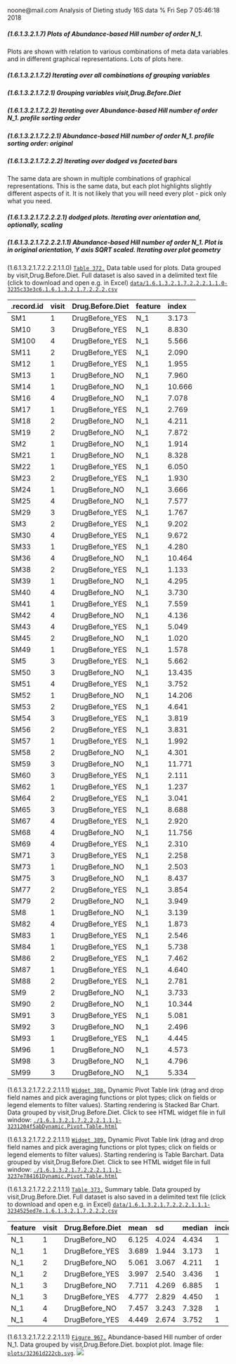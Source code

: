 noone@mail.com
Analysis of Dieting study 16S data
% Fri Sep  7 05:46:18 2018



##### \(1.6.1.3.2.1.7\) Plots of Abundance-based Hill number of order N_1.



Plots are shown with relation to various combinations of meta 
                   data variables and in different graphical representations. Lots of plots here.



##### \(1.6.1.3.2.1.7.2\) Iterating over all combinations of grouping variables




##### \(1.6.1.3.2.1.7.2.1\) Grouping variables visit,Drug.Before.Diet




##### \(1.6.1.3.2.1.7.2.2\) Iterating over Abundance-based Hill number of order N_1. profile sorting order




##### \(1.6.1.3.2.1.7.2.2.1\) Abundance-based Hill number of order N_1. profile sorting order: original




##### \(1.6.1.3.2.1.7.2.2.2\) Iterating over dodged vs faceted bars



The same data are shown in multiple combinations of graphical representations. 
                         This is the same data, but each plot highlights slightly different aspects of it.
                         It is not likely that you will need every plot - pick only what you need.



##### \(1.6.1.3.2.1.7.2.2.2.1\) dodged plots. Iterating over orientation and, optionally, scaling




##### \(1.6.1.3.2.1.7.2.2.2.1.1\) Abundance-based Hill number of order N_1. Plot is in original orientation, Y axis SQRT scaled. Iterating over plot geometry



\(1.6.1.3.2.1.7.2.2.2.1.1.0\) <a name="table.372"></a>[`Table 372.`](#table.372) Data table used for plots. Data grouped by visit,Drug.Before.Diet. Full dataset is also saved in a delimited text file (click to download and open e.g. in Excel) [`data/1.6.1.3.2.1.7.2.2.2.1.1.0-3235c33e3c6.1.6.1.3.2.1.7.2.2.2.csv`](data/1.6.1.3.2.1.7.2.2.2.1.1.0-3235c33e3c6.1.6.1.3.2.1.7.2.2.2.csv)




| .record.id | visit | Drug.Before.Diet | feature | index  |
|:-----------|:------|:-----------------|:--------|:-------|
| SM1        | 1     | DrugBefore\_YES  | N\_1    | 3.173  |
| SM10       | 3     | DrugBefore\_YES  | N\_1    | 8.830  |
| SM100      | 4     | DrugBefore\_YES  | N\_1    | 5.566  |
| SM11       | 2     | DrugBefore\_YES  | N\_1    | 2.090  |
| SM12       | 1     | DrugBefore\_YES  | N\_1    | 1.955  |
| SM13       | 1     | DrugBefore\_NO   | N\_1    | 7.960  |
| SM14       | 1     | DrugBefore\_NO   | N\_1    | 10.666 |
| SM16       | 4     | DrugBefore\_NO   | N\_1    | 7.078  |
| SM17       | 1     | DrugBefore\_YES  | N\_1    | 2.769  |
| SM18       | 2     | DrugBefore\_NO   | N\_1    | 4.211  |
| SM19       | 2     | DrugBefore\_NO   | N\_1    | 7.872  |
| SM2        | 1     | DrugBefore\_NO   | N\_1    | 1.914  |
| SM21       | 1     | DrugBefore\_NO   | N\_1    | 8.328  |
| SM22       | 1     | DrugBefore\_YES  | N\_1    | 6.050  |
| SM23       | 2     | DrugBefore\_YES  | N\_1    | 1.930  |
| SM24       | 1     | DrugBefore\_NO   | N\_1    | 3.666  |
| SM25       | 4     | DrugBefore\_NO   | N\_1    | 7.577  |
| SM29       | 3     | DrugBefore\_YES  | N\_1    | 1.767  |
| SM3        | 2     | DrugBefore\_YES  | N\_1    | 9.202  |
| SM30       | 4     | DrugBefore\_YES  | N\_1    | 9.672  |
| SM33       | 1     | DrugBefore\_YES  | N\_1    | 4.280  |
| SM36       | 4     | DrugBefore\_NO   | N\_1    | 10.464 |
| SM38       | 2     | DrugBefore\_YES  | N\_1    | 1.133  |
| SM39       | 1     | DrugBefore\_NO   | N\_1    | 4.295  |
| SM40       | 4     | DrugBefore\_NO   | N\_1    | 3.730  |
| SM41       | 1     | DrugBefore\_YES  | N\_1    | 7.559  |
| SM42       | 4     | DrugBefore\_NO   | N\_1    | 4.136  |
| SM43       | 4     | DrugBefore\_YES  | N\_1    | 5.049  |
| SM45       | 2     | DrugBefore\_NO   | N\_1    | 1.020  |
| SM49       | 1     | DrugBefore\_YES  | N\_1    | 1.578  |
| SM5        | 3     | DrugBefore\_YES  | N\_1    | 5.662  |
| SM50       | 3     | DrugBefore\_NO   | N\_1    | 13.435 |
| SM51       | 4     | DrugBefore\_YES  | N\_1    | 3.752  |
| SM52       | 1     | DrugBefore\_NO   | N\_1    | 14.206 |
| SM53       | 2     | DrugBefore\_YES  | N\_1    | 4.641  |
| SM54       | 3     | DrugBefore\_YES  | N\_1    | 3.819  |
| SM56       | 2     | DrugBefore\_YES  | N\_1    | 3.831  |
| SM57       | 1     | DrugBefore\_YES  | N\_1    | 1.992  |
| SM58       | 2     | DrugBefore\_NO   | N\_1    | 4.301  |
| SM59       | 3     | DrugBefore\_NO   | N\_1    | 11.771 |
| SM60       | 3     | DrugBefore\_YES  | N\_1    | 2.111  |
| SM62       | 1     | DrugBefore\_YES  | N\_1    | 1.237  |
| SM64       | 2     | DrugBefore\_YES  | N\_1    | 3.041  |
| SM65       | 3     | DrugBefore\_YES  | N\_1    | 8.688  |
| SM67       | 4     | DrugBefore\_YES  | N\_1    | 2.920  |
| SM68       | 4     | DrugBefore\_NO   | N\_1    | 11.756 |
| SM69       | 4     | DrugBefore\_YES  | N\_1    | 2.310  |
| SM71       | 3     | DrugBefore\_YES  | N\_1    | 2.258  |
| SM73       | 1     | DrugBefore\_NO   | N\_1    | 2.503  |
| SM75       | 3     | DrugBefore\_NO   | N\_1    | 8.437  |
| SM77       | 2     | DrugBefore\_YES  | N\_1    | 3.854  |
| SM79       | 2     | DrugBefore\_NO   | N\_1    | 3.949  |
| SM8        | 1     | DrugBefore\_NO   | N\_1    | 3.139  |
| SM82       | 4     | DrugBefore\_YES  | N\_1    | 1.873  |
| SM83       | 1     | DrugBefore\_YES  | N\_1    | 2.546  |
| SM84       | 1     | DrugBefore\_YES  | N\_1    | 5.738  |
| SM86       | 2     | DrugBefore\_YES  | N\_1    | 7.462  |
| SM87       | 1     | DrugBefore\_YES  | N\_1    | 4.640  |
| SM88       | 2     | DrugBefore\_YES  | N\_1    | 2.781  |
| SM9        | 2     | DrugBefore\_NO   | N\_1    | 3.733  |
| SM90       | 2     | DrugBefore\_NO   | N\_1    | 10.344 |
| SM91       | 3     | DrugBefore\_YES  | N\_1    | 5.081  |
| SM92       | 3     | DrugBefore\_NO   | N\_1    | 2.496  |
| SM93       | 1     | DrugBefore\_YES  | N\_1    | 4.445  |
| SM96       | 1     | DrugBefore\_NO   | N\_1    | 4.573  |
| SM98       | 3     | DrugBefore\_NO   | N\_1    | 4.796  |
| SM99       | 3     | DrugBefore\_NO   | N\_1    | 5.334  |







\(1.6.1.3.2.1.7.2.2.2.1.1.1\) <a name="widget.388"></a>[`Widget 388.`](#widget.388) Dynamic Pivot Table link (drag and drop field names and pick averaging 
                      functions or plot types; click on fields or legend elements to filter values). 
                      Starting rendering is Stacked Bar Chart. Data grouped by visit,Drug.Before.Diet. Click to see HTML widget file in full window: [`./1.6.1.3.2.1.7.2.2.2.1.1.1-3231204f5abDynamic.Pivot.Table.html`](./1.6.1.3.2.1.7.2.2.2.1.1.1-3231204f5abDynamic.Pivot.Table.html)





\(1.6.1.3.2.1.7.2.2.2.1.1.1\) <a name="widget.389"></a>[`Widget 389.`](#widget.389) Dynamic Pivot Table link (drag and drop field names and pick averaging 
                      functions or plot types; click on fields or legend elements to filter values). 
                      Starting rendering is Table Barchart. Data grouped by visit,Drug.Before.Diet. Click to see HTML widget file in full window: [`./1.6.1.3.2.1.7.2.2.2.1.1.1-3237e784161Dynamic.Pivot.Table.html`](./1.6.1.3.2.1.7.2.2.2.1.1.1-3237e784161Dynamic.Pivot.Table.html)


\(1.6.1.3.2.1.7.2.2.2.1.1.1\) <a name="table.373"></a>[`Table 373.`](#table.373) Summary table. Data grouped by visit,Drug.Before.Diet. Full dataset is also saved in a delimited text file (click to download and open e.g. in Excel) [`data/1.6.1.3.2.1.7.2.2.2.1.1.1-3234525ed7e.1.6.1.3.2.1.7.2.2.2.csv`](data/1.6.1.3.2.1.7.2.2.2.1.1.1-3234525ed7e.1.6.1.3.2.1.7.2.2.2.csv)




| feature | visit | Drug.Before.Diet | mean  | sd    | median | incidence |
|:--------|:------|:-----------------|:------|:------|:-------|:----------|
| N\_1    | 1     | DrugBefore\_NO   | 6.125 | 4.024 | 4.434  | 1         |
| N\_1    | 1     | DrugBefore\_YES  | 3.689 | 1.944 | 3.173  | 1         |
| N\_1    | 2     | DrugBefore\_NO   | 5.061 | 3.067 | 4.211  | 1         |
| N\_1    | 2     | DrugBefore\_YES  | 3.997 | 2.540 | 3.436  | 1         |
| N\_1    | 3     | DrugBefore\_NO   | 7.711 | 4.269 | 6.885  | 1         |
| N\_1    | 3     | DrugBefore\_YES  | 4.777 | 2.829 | 4.450  | 1         |
| N\_1    | 4     | DrugBefore\_NO   | 7.457 | 3.243 | 7.328  | 1         |
| N\_1    | 4     | DrugBefore\_YES  | 4.449 | 2.674 | 3.752  | 1         |







\(1.6.1.3.2.1.7.2.2.2.1.1.1\) <a name="figure.967"></a>[`Figure 967.`](#figure.967) Abundance-based Hill number of order N_1. Data grouped by visit,Drug.Before.Diet.  boxplot plot.  Image file: [`plots/32361d222cb.svg`](plots/32361d222cb.svg).
![](plots/32361d222cb.svg)